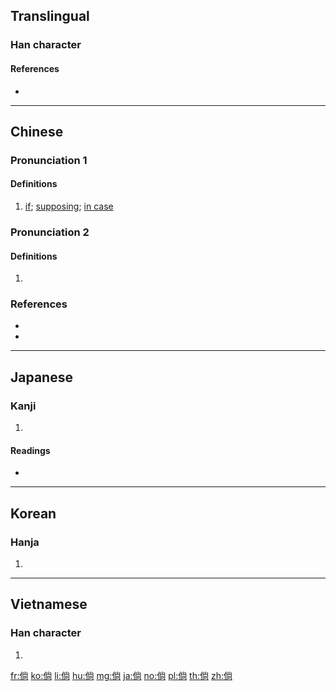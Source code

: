 {{character info/new}}
==Translingual==

===Han character===
{{Han char|rn=9|rad=人|as=08|sn=10|four=29227|canj=OFBR|ids=⿰亻尚 <small>(GTV)</small>,⿰亻尙 <small>(JK)</small>}}

====References====
* {{Han ref|kx=0108.030|dkj=00774|dj=0229.140|hdz=10177.010|uh=5018|ud=20504|bh=ADD5|bd=44501}}

----

==Chinese==
{{zh-forms}}

===Pronunciation 1===
{{zh-pron
|m=tǎng
|c=tong2
|h=pfs=
|md=
|mn=
|w=
|mc=y
|oc=y
|cat=part
}}

====Definitions====
{{zh-hanzi}}

# [[if]]; [[supposing]]; [[in case]]

===Pronunciation 2===
{{zh-pron
|m=cháng
|c=soeng4
|cat=
}}

====Definitions====
{{zh-hanzi}}

# {{zh-only used in|倘佯}}

===References===
* {{R:cedict}}
* {{R:yue:Hanzi}}

----

==Japanese==

===Kanji===
{{ja-kanji|grade=|rs=人08}}

# {{defn|lang=ja|sort=人08}}

====Readings====
* {{ja-readings|on=[[しょう]] (shō), [[とう]] (tō)|kun=[[もし]] (moshi), [[たちもとほる]] (tachimotohoru)}}

----

==Korean==

===Hanja===
{{ko-hanja|hangeul=당|rv=dang|mr=tang}}

# {{defn|lang=ko|sort=人08}}

----

==Vietnamese==

===Han character===
{{vi-hantu|[[thảng]], [[thẳng]], [[người]], [[thoáng]], [[thoảng]], [[thằng]], [[thoang]], [[thoắng]]|rs=人08}}

# {{defn|lang=vi|sort=人08}}

[[fr:倘]]
[[ko:倘]]
[[li:倘]]
[[hu:倘]]
[[mg:倘]]
[[ja:倘]]
[[no:倘]]
[[pl:倘]]
[[th:倘]]
[[zh:倘]]